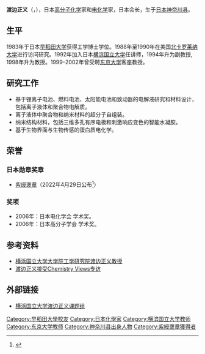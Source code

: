 '''渡边正义'''（{{jpn|j=渡邉 正義|rm=Watanabe Masayoshi}}，{{bd|1954年|12月20日}}），日本[[高分子化学|高分子化学]]家和[[电化学|电化学]]家，日本{{link-ja|电气化学会|電気化学会}}会长，生于[[日本|日本]][[神奈川县|神奈川县]]。

==生平== 
1983年于日本[[早稻田大学|早稻田大学]]获得工学博士学位。1988年至1990年在美国[[北卡罗莱纳大学|北卡罗莱纳大学]]进行访问研究。1992年加入日本[[横滨国立大学|横滨国立大学]]任讲师，1994年升为副教授, 1998年升为教授。1999–2002年曾受聘[[东京大学|东京大学]]客座教授。

==研究工作== 
*基于锂离子电池、燃料电池、太阳能电池和致动器的电解液研究和材料设计，包括离子液体和聚合物电解质。
*离子液体中聚合物和纳米材料的超分子自组装。
*纳米结构材料，包括三维多孔有序电极和刺激响应变色的智能水凝胶。
*基于生物界面与生物传感的蛋白质电化学。

==荣誉== 
===日本勋章奖章===
* [[紫绶褒章|紫绶褒章]]（2022年4月29日公布<ref>{{ja}}{{cite web |url=https://www8.cao.go.jp/shokun/hatsurei/r04haru/meibo_hosho/hosho-14kanagawa.pdf |title=令和4年春の褒章受章者名簿 神奈川県 |publisher=[[内阁府|内阁府]] |date=2022-04-29 |accessdate=2022-05-05 |archive-date=2022-05-03 |archive-url=https://web.archive.org/web/20220503025234/https://www8.cao.go.jp/shokun/hatsurei/r04haru/meibo_hosho/hosho-14kanagawa.pdf |dead-url=no }}</ref>）

===奖项===
*2006年：日本电化学会 学术奖。 
*2006年：日本高分子学会 学术奖。

==参考资料==
{{reflist}}
*[https://web.archive.org/web/20150824161218/http://er-web.jmk.ynu.ac.jp/html/WATANABE_Masayoshi/ja.html 横浜国立大学大学院工学研究院渡边正义教授]
*[https://web.archive.org/web/20160403073204/http://www.chemistryviews.org/details/ezine/2200901/Border_Between_Ionic_Liquids_and_Electrolyte_Solutions.html 渡边正义接受Chemistry Views专访]

==外部链接== 
*[http://mwatalab.xsrv.jp/english/ 横浜国立大学渡边正义课题组] {{Wayback|url=http://mwatalab.xsrv.jp/english/ |date=20200820210416 }}

{{Authority control}}
{{DEFAULTSORT:Watanabe Masayoshi}}
[[Category:早稻田大學校友|Category:早稻田大學校友]]
[[Category:日本化學家|Category:日本化學家]]
[[Category:横滨国立大学教师|Category:横滨国立大学教师]]
[[Category:东京大学教师|Category:东京大学教师]]
[[Category:神奈川县出身人物|Category:神奈川县出身人物]]
[[Category:紫綬褒章獲得者|Category:紫綬褒章獲得者]]
